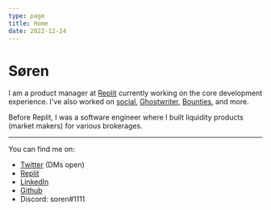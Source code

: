 ```yaml
---
type: page
title: Home
date: 2022-12-24
---
```


# Søren

I am a product manager at <a href="https://www.Replit.com" target="_blank">Replit</a> currently working on the core development experience. I've also worked on <a href="https://blog.replit.com/replit-famous" target="_blank">social</a>, <a href="https://blog.replit.com/ghostwriter" target="_blank">Ghostwriter</a>, <a href="https://blog.replit.com/bounties" target="_blank">Bounties</a>, and more.

Before Replit, I was a software engineer where I built liquidity products (market makers) for various brokerages.

---

You can find me on:
- <a href="https://twitter.com/roodsoren" target="_blank">Twitter</a> (DMs open)
- <a href="https://replit.com/@soren" target="_blank">Replit</a>
- <a href="https://linkedin.com/in/sorenrood" target="_blank">LinkedIn</a>
- <a href="https://github.com/sorenrood" target="_blank">Github</a>
- Discord: soren#1111


